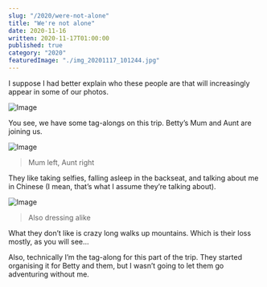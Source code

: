 ```yaml
---
slug: "/2020/were-not-alone"
title: "We're not alone"
date: 2020-11-16
written: 2020-11-17T01:00:00
published: true
category: "2020"
featuredImage: "./img_20201117_101244.jpg"
---
```


I suppose I had better explain who these people are that will increasingly appear in some of our photos.

![Image](img_20201116_121929.jpg)

You see, we have some tag-alongs on this trip. Betty’s Mum and Aunt are joining us.

![Image](img_20201116_121021.jpg)

> Mum left, Aunt right

They like taking selfies, falling asleep in the backseat, and talking about me in Chinese (I mean, that’s what I assume they’re talking about).

![Image](img_20201117_101244.jpg)

> Also dressing alike

What they don’t like is crazy long walks up mountains. Which is their loss mostly, as you will see…

Also, technically I’m the tag-along for this part of the trip. They started organising it for Betty and them, but I wasn’t going to let them go adventuring without me.